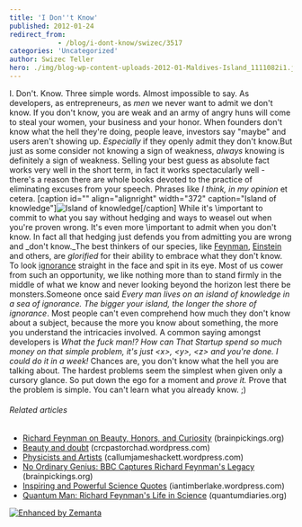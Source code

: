 ```yaml
---
title: 'I Don''t Know'
published: 2012-01-24
redirect_from: 
            - /blog/i-dont-know/swizec/3517
categories: 'Uncategorized'
author: Swizec Teller
hero: ./img/blog-wp-content-uploads-2012-01-Maldives-Island_1111082i1.jpg
---
```

I. Don't. Know. Three simple words. Almost impossible to say. As developers, as entrepreneurs, as _men_ we never want to admit we don't know. If you don't know, you are weak and an army of angry huns will come to steal your women, your business and your honor. When founders don't know what the hell they're doing, people leave, investors say "maybe" and users aren't showing up. _Especially_ if they openly admit they don't know.But just as some consider not knowing a sign of weakness, _always_ knowing is definitely a sign of weakness. Selling your best guess as absolute fact works very well in the short term, in fact it works spectacularly well - there's a reason there are whole books devoted to the practice of eliminating excuses from your speech. Phrases like _I think,_ _in my opinion_ et cetera. \[caption id="" align="alignright" width="372" caption="Island of knowledge"]![Island of knowledge](./img/blog-wp-content-uploads-2012-01-Maldives-Island_1111082i1.jpg "Island of knowledge")\[/caption] While it's \\important to commit to what you say without hedging and ways to weasel out when you're proven wrong. It's even more \\important to admit when you don't know. In fact all that hedging just defends you from admitting you are wrong and _don't know._The best thinkers of our species, like [Feynman](http://en.wikipedia.org/wiki/Richard_Feynman "Richard Feynman"), [Einstein](http://en.wikipedia.org/wiki/Albert_Einstein "Albert Einstein") and others, are _glorified_ for their ability to embrace what they don't know. To look [ignorance](http://en.wikipedia.org/wiki/Ignorance "Ignorance") straight in the face and spit in its eye. Most of us cower from such an opportunity, we like nothing more than to stand firmly in the middle of what we know and never looking beyond the horizon lest there be monsters.Someone once said _Every man lives on an island of knowledge in a sea of ignorance. The bigger your island, the longer the shore of ignorance_. Most people can't even comprehend how much they don't know about a subject, because the more you know about something, the more you understand the intricacies involved. A common saying amongst developers is _What the fuck man!? How can That Startup spend so much money on that simple problem, it's just &lt;x>, &lt;y>, &lt;z> and you're done. I could do it in a week!_ Chances are, you don't know what the hell you are talking about. The hardest problems seem the simplest when given only a cursory glance. So put down the ego for a moment and _prove it._ Prove that the problem is simple. You can't learn what you already know. ;)

###### Related articles

- [Richard Feynman on Beauty, Honors, and Curiosity](http://www.brainpickings.org/index.php/2011/10/07/richard-feynman-on-beauty-honors-and-curiosity/) (brainpickings.org)
- [Beauty and doubt](http://crcpastorchad.wordpress.com/2011/10/04/beauty-and-doubt/) (crcpastorchad.wordpress.com)
- [Physicists and Artists](http://callumjameshackett.wordpress.com/2011/12/27/physicists-and-artists/) (callumjameshackett.wordpress.com)
- [No Ordinary Genius: BBC Captures Richard Feynman's Legacy](http://www.brainpickings.org/index.php/2011/12/14/bbcs-richard-feynman-no-ordinary-genius/) (brainpickings.org)
- [Inspiring and Powerful Science Quotes](http://iantimberlake.wordpress.com/2011/12/29/inspiring-and-powerful-science-quotes/) (iantimberlake.wordpress.com)
- [Quantum Man: Richard Feynman's Life in Science](http://www.quantumdiaries.org/2011/10/10/quantum-man-richard-feynmans-life-in-science/) (quantumdiaries.org)

[![Enhanced by Zemanta](http://img.zemanta.com/zemified_e.png?x-id=7a25ffe7-e8f9-437e-bb23-543e63b1c4e9)](http://www.zemanta.com/ "Enhanced by Zemanta")